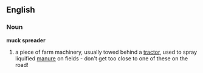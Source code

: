 ==English==

===Noun===
'''muck spreader'''

# a piece of farm machinery, usually towed behind a [[tractor]], used to spray liquified [[manure]] on fields - don't get too close to one of these on the road!